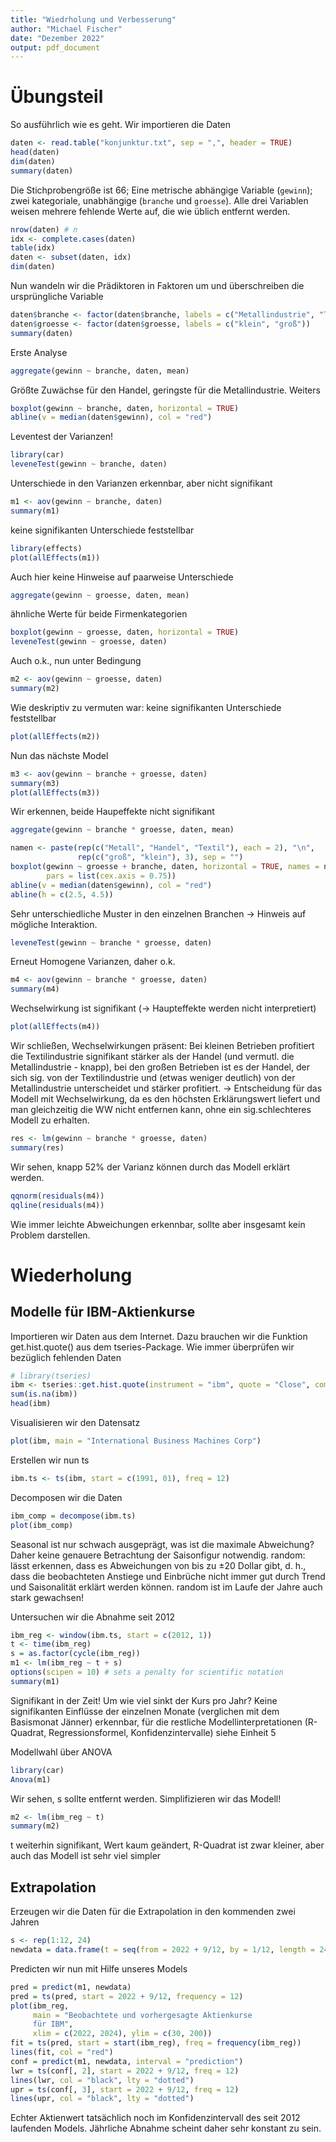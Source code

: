 ```yaml
---
title: "Wiedrholung und Verbesserung"
author: "Michael Fischer"
date: "Dezember 2022"
output: pdf_document
---
```


# Übungsteil
So ausführlich wie es geht.
Wir importieren die Daten

```r
daten <- read.table("konjunktur.txt", sep = ",", header = TRUE)
head(daten)
dim(daten)
summary(daten)
```
Die Stichprobengröße ist 66; Eine metrische abhängige Variable (`gewinn`); zwei kategoriale, unabhängige (`branche` und `groesse`). Alle drei Variablen weisen  mehrere fehlende Werte auf, die wie üblich entfernt werden.

```r
nrow(daten) # n
idx <- complete.cases(daten)
table(idx)
daten <- subset(daten, idx)
dim(daten)
```


Nun wandeln wir die Prädiktoren in Faktoren um und überschreiben die ursprüngliche Variable

```r
daten$branche <- factor(daten$branche, labels = c("Metallindustrie", "Textilindustrie", "Handel"))
daten$groesse <- factor(daten$groesse, labels = c("klein", "groß"))
summary(daten)
```

Erste Analyse
```r
aggregate(gewinn ~ branche, daten, mean)
```
Größte Zuwächse für den Handel, geringste für die Metallindustrie. Weiters
```r
boxplot(gewinn ~ branche, daten, horizontal = TRUE)
abline(v = median(daten$gewinn), col = "red")
```

Leventest der Varianzen!
```r
library(car)
leveneTest(gewinn ~ branche, daten)
```
Unterschiede in den Varianzen erkennbar, aber nicht signifikant

```r
m1 <- aov(gewinn ~ branche, daten)
summary(m1)
```
keine signifikanten Unterschiede feststellbar

```r
library(effects)
plot(allEffects(m1))
```
Auch hier keine Hinweise auf paarweise Unterschiede

```r
aggregate(gewinn ~ groesse, daten, mean)
```
ähnliche Werte für beide Firmenkategorien

```r
boxplot(gewinn ~ groesse, daten, horizontal = TRUE)
leveneTest(gewinn ~ groesse, daten)
```
Auch o.k., nun unter Bedingung

```r
m2 <- aov(gewinn ~ groesse, daten)
summary(m2)
```
Wie deskriptiv zu vermuten war: keine signifikanten Unterschiede feststellbar

```r
plot(allEffects(m2))
```

Nun das nächste Model
```r
m3 <- aov(gewinn ~ branche + groesse, daten)
summary(m3)
plot(allEffects(m3))
```
Wir erkennen, beide Haupeffekte nicht signifikant

```r
aggregate(gewinn ~ branche * groesse, daten, mean)
```

```r
namen <- paste(rep(c("Metall", "Handel", "Textil"), each = 2), "\n",
               rep(c("groß", "klein"), 3), sep = "")
boxplot(gewinn ~ groesse + branche, daten, horizontal = TRUE, names = namen,
        pars = list(cex.axis = 0.75))
abline(v = median(daten$gewinn), col = "red")
abline(h = c(2.5, 4.5))
```

Sehr unterschiedliche Muster in den einzelnen Branchen -> Hinweis auf mögliche Interaktion.
\begin{itemize}
\item Textilindustrie: vor allem kleine Betriebe profitieren
\item Handel: vor allem große Betriebe profitieren
\item Metallindustrie: ähnliche Zuwächse für große und kleine Betriebe
\end{itemize}

```r
leveneTest(gewinn ~ branche * groesse, daten)
```
Erneut Homogene Varianzen, daher o.k.

```r
m4 <- aov(gewinn ~ branche * groesse, daten)
summary(m4)
```
Wechselwirkung ist signifikant (-> Haupteffekte werden nicht interpretiert)

```r
plot(allEffects(m4))
```
Wir schließen, Wechselwirkungen präsent: Bei kleinen Betrieben profitiert die Textilindustrie signifikant  stärker als der Handel (und vermutl. die Metallindustrie - knapp), bei den  großen Betrieben ist es der Handel, der sich sig. von der Textilindustrie und  (etwas weniger deutlich) von der Metallindustrie unterscheidet und stärker profitiert.   -> Entscheidung für das Modell mit Wechselwirkung, da es den höchsten  Erklärungswert liefert und man gleichzeitig die WW nicht entfernen kann, ohne ein sig.schlechteres Modell zu erhalten.

```r
res <- lm(gewinn ~ branche * groesse, daten)
summary(res)
```
Wir sehen, knapp 52% der Varianz können durch das Modell erklärt werden.

```r
qqnorm(residuals(m4))
qqline(residuals(m4))
```
Wie immer leichte Abweichungen erkennbar, sollte aber insgesamt kein Problem darstellen.

\newpage
# Wiederholung
## Modelle für IBM-Aktienkurse
Importieren wir Daten aus dem Internet. Dazu brauchen wir die Funktion get.hist.quote() aus dem tseries-Package. Wie immer überprüfen wir bezüglich fehlenden Daten
```r
# library(tseries)
ibm <- tseries::get.hist.quote(instrument = "ibm", quote = "Close", compression = "m")
sum(is.na(ibm))
head(ibm)
```
Visualisieren wir den Datensatz
```r
plot(ibm, main = "International Business Machines Corp")
```
Erstellen wir nun ts
```r
ibm.ts <- ts(ibm, start = c(1991, 01), freq = 12)
```

Decomposen wir die Daten
```r
ibm_comp = decompose(ibm.ts)
plot(ibm_comp)
```
Seasonal ist nur schwach ausgeprägt, was ist die maximale Abweichung? Daher keine genauere Betrachtung der Saisonfigur notwendig. random: lässt erkennen, dass es Abweichungen von bis zu  $\pm 20$ Dollar gibt,  d. h., dass die beobachteten Anstiege und Einbrüche nicht immer gut durch Trend und Saisonalität erklärt werden können. random ist im Laufe der Jahre auch stark gewachsen!

Untersuchen wir die Abnahme seit 2012
```r
ibm_reg <- window(ibm.ts, start = c(2012, 1))
t <- time(ibm_reg)
s = as.factor(cycle(ibm_reg))
m1 <- lm(ibm_reg ~ t + s)
options(scipen = 10) # sets a penalty for scientific notation
summary(m1)
```
Signifikant in der Zeit! Um wie viel sinkt der Kurs pro Jahr? Keine signifikanten Einflüsse der einzelnen Monate (verglichen mit dem  Basismonat Jänner) erkennbar, für die restliche Modellinterpretationen (R-Quadrat, Regressionsformel, Konfidenzintervalle) siehe Einheit 5

Modellwahl über ANOVA
```r
library(car)
Anova(m1)
```
Wir sehen, s sollte entfernt werden. Simplifizieren wir das Modell!
```r
m2 <- lm(ibm_reg ~ t)
summary(m2)
```
t weiterhin signifikant, Wert kaum geändert, R-Quadrat ist zwar kleiner, aber auch das Modell ist sehr viel simpler

## Extrapolation
Erzeugen wir die Daten für die Extrapolation in den kommenden zwei Jahren
```r
s <- rep(1:12, 24)
newdata = data.frame(t = seq(from = 2022 + 9/12, by = 1/12, length = 24), s = as.factor(s))
```
Predicten wir nun mit Hilfe unseres Models
```r
pred = predict(m1, newdata)
pred = ts(pred, start = 2022 + 9/12, frequency = 12)
plot(ibm_reg,
     main = "Beobachtete und vorhergesagte Aktienkurse
     für IBM",
     xlim = c(2022, 2024), ylim = c(30, 200))
fit = ts(pred, start = start(ibm_reg), freq = frequency(ibm_reg))
lines(fit, col = "red")
conf = predict(m1, newdata, interval = "prediction")
lwr = ts(conf[, 2], start = 2022 + 9/12, freq = 12)
lines(lwr, col = "black", lty = "dotted")
upr = ts(conf[, 3], start = 2022 + 9/12, freq = 12)
lines(upr, col = "black", lty = "dotted")
```

Echter Aktienwert tatsächlich noch im Konfidenzintervall des seit 2012 laufenden Models. Jährliche Abnahme scheint daher sehr konstant zu sein.